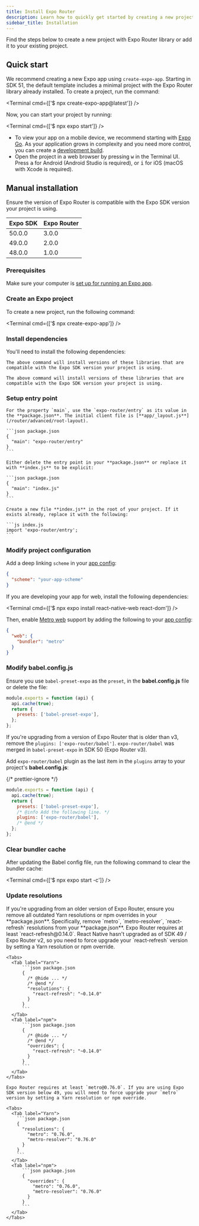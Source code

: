 ```yaml
---
title: Install Expo Router
description: Learn how to quickly get started by creating a new project with Expo Router or adding the library to an existing project.
sidebar_title: Installation
---
```



Find the steps below to create a new project with Expo Router library or add it to your existing project.

## Quick start

<Step label="1">

We recommend creating a new Expo app using `create-expo-app`. Starting in SDK 51, the default template includes a minimal project with the Expo Router library already installed. To create a project, run the command:

<Terminal cmd={['$ npx create-expo-app@latest']} />

</Step>

<Step label="2">

Now, you can start your project by running:

<Terminal cmd={['$ npx expo start']} />

- To view your app on a mobile device, we recommend starting with [Expo Go](/get-started/set-up-your-environment/#how-would-you-like-to-develop). As your application grows in complexity and you need more control, you can create a [development build](/develop/development-builds/introduction/).
- Open the project in a web browser by pressing <kbd>w</kbd> in the Terminal UI. Press <kbd>a</kbd> for Android (Android Studio is required), or <kbd>i</kbd> for iOS (macOS with Xcode is required).

</Step>

## Manual installation

Ensure the version of Expo Router is compatible with the Expo SDK version your project is using.

| Expo SDK | Expo Router |
| -------- | ----------- |
| 50.0.0   | 3.0.0       |
| 49.0.0   | 2.0.0       |
| 48.0.0   | 1.0.0       |

### Prerequisites

Make sure your computer is [set up for running an Expo app](/get-started/create-a-project/).

<Step label="1">

### Create an Expo project

To create a new project, run the following command:

<Terminal cmd={['$ npx create-expo-app']} />

</Step>

<Step label="2">

### Install dependencies

You'll need to install the following dependencies:

<Tabs>
  <Tab label="SDK 50 and above">
    <Terminal cmd={['$ npx expo install expo-router react-native-safe-area-context react-native-screens expo-linking expo-constants expo-status-bar']} />

    The above command will install versions of these libraries that are compatible with the Expo SDK version your project is using.

  </Tab>
  <Tab label="SDK 49 and below">
    <Terminal cmd={['$ npx expo install expo-router react-native-safe-area-context react-native-screens expo-linking expo-constants expo-status-bar react-native-gesture-handler']} />

    The above command will install versions of these libraries that are compatible with the Expo SDK version your project is using.

  </Tab>
</Tabs>

</Step>

<Step label="3">

### Setup entry point

<Tabs>

<Tab label="SDK 49 and above">

    For the property `main`, use the `expo-router/entry` as its value in the **package.json**. The initial client file is [**app/_layout.js**](/router/advanced/root-layout).

    ```json package.json
    {
      "main": "expo-router/entry"
    }
    ```

</Tab>

<Tab label="SDK 48">

    Either delete the entry point in your **package.json** or replace it with **index.js** to be explicit:

    ```json package.json
    {
      "main": "index.js"
    }
    ```

    Create a new file **index.js** in the root of your project. If it exists already, replace it with the following:

    ```js index.js
    import 'expo-router/entry';
    ```

</Tab>

</Tabs>

</Step>

<Step label="4">

### Modify project configuration

Add a deep linking `scheme` in your [app config](/workflow/configuration/):

```json app.json
{
  "scheme": "your-app-scheme"
}
```

If you are developing your app for web, install the following dependencies:

<Terminal cmd={['$ npx expo install react-native-web react-dom']} />

Then, enable [Metro web](/guides/customizing-metro/#adding-web-support-to-metro) support by adding the following to your [app config](/workflow/configuration/):

```json app.json
{
  "web": {
    "bundler": "metro"
  }
}
```

</Step>

<Step label="5">

### Modify babel.config.js

<Tabs>

<Tab label="SDK 50 and above">

Ensure you use `babel-preset-expo` as the `preset`, in the **babel.config.js** file or delete the file:

```js babel.config.js
module.exports = function (api) {
  api.cache(true);
  return {
    presets: ['babel-preset-expo'],
  };
};
```

If you're upgrading from a version of Expo Router that is older than v3, remove the `plugins: ['expo-router/babel']`. `expo-router/babel` was merged in `babel-preset-expo` in SDK 50 (Expo Router v3).

</Tab>

<Tab label="SDK 49 and below">

Add `expo-router/babel` plugin as the last item in the `plugins` array to your project's **babel.config.js**:

{/* prettier-ignore */}
```js babel.config.js
module.exports = function (api) {
  api.cache(true);
  return {
    presets: ['babel-preset-expo'],
    /* @info Add the following line. */
    plugins: ['expo-router/babel'],
    /* @end */
  };
};
```

</Tab>

</Tabs>

</Step>

<Step label="6">

### Clear bundler cache

After updating the Babel config file, run the following command to clear the bundler cache:

<Terminal cmd={['$ npx expo start -c']} />

</Step>

<Step label="7">

### Update resolutions

<Tabs>

<Tab label="SDK 50 and above">
  If you're upgrading from an older version of Expo Router, ensure you remove all outdated Yarn
  resolutions or npm overrides in your **package.json**. Specifically, remove `metro`,
  `metro-resolver`, `react-refresh` resolutions from your **package.json**.
</Tab>

  <Tab label="SDK 49">
    Expo Router requires at least `react-refresh@0.14.0`. React Native hasn't upgraded as of SDK 49 / Expo Router v2, so you need to force upgrade your `react-refresh` version by setting a Yarn resolution or npm override.

    <Tabs>
      <Tab label="Yarn">
          ```json package.json
          {
            /* @hide ... */
            /* @end */
            "resolutions": {
              "react-refresh": "~0.14.0"
            }
          }
          ```
      </Tab>
      <Tab label="npm">
          ```json package.json
          {
            /* @hide ... */
            /* @end */
            "overrides": {
              "react-refresh": "~0.14.0"
            }
          }
          ```
      </Tab>
    </Tabs>

  </Tab>

  <Tab label="SDK 48 and below">

    Expo Router requires at least `metro@0.76.0`. If you are using Expo SDK version below 49, you will need to force upgrade your `metro` version by setting a Yarn resolution or npm override.

    <Tabs>
      <Tab label="Yarn">
        ```json package.json
        {
          "resolutions": {
            "metro": "0.76.0",
            "metro-resolver": "0.76.0"
          }
        }
        ```
      </Tab>
      <Tab label="npm">
          ```json package.json
          {
            "overrides": {
              "metro": "0.76.0",
              "metro-resolver": "0.76.0"
            }
          }
          ```
      </Tab>
    </Tabs>

  </Tab>
</Tabs>
</Step>
